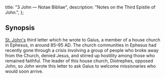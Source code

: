   title: "3 John — Notae Bibliae",
  description: "Notes on the Third Epistle of John.",
};

<Initial text="Third John"/>

## Synopsis

[St. John's](/people/saints/apostles/john) third letter which he wrote to Gaius, a member of a house church in Ephesus, in around 85–95 AD. The church communities in Ephesus had recently gone through a crisis involving a group of people who broke away from the Church, denied Jesus, and stirred up hostility among those who remained faithful. The leader of this house church, Diotrephes, opposed John, so John wrote this letter to ask Gaius to welcome missionaries who would soon arrive.

